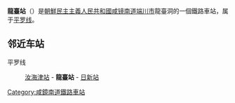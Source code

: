 {{expand|time=2015-02-09T08:16:04+00:00}}
{{unreferenced|time=2015-02-08T14:14:03+00:00}}
{{朝鮮半島車站資訊
|公司色 = blue
|文字色 = 
|站名 = 龍臺站
|圖片 = 
|pxl = 
|圖片說明 =
|前一站 = [[汝海津站|汝海津]]
|前一站距離 = 7.2
|後一站距離 = 6.8
|後一站 = [[日新站_(咸镜南道)|日新]]
|所屬路線 = [[平罗线|平罗线]]
|距離 = 518.0
|起點站 = [[平壤站|平壤]]
|諺文 = 룡대역
|朝鮮漢字 = 龍臺驛
|文觀部式 = Ryongdae-yeok
|馬-賴式 = Ryongdae-yŏk
|副站名 = 
|車站編號 = 
|停站路線數 = 
|所屬公司 = [[朝鮮民主主義人民共和國鐵道省|朝鮮民主主義人民共和國鐵道省]]
|所在地 =[[咸镜南道|咸镜南道]][[端川市|端川市]]龍臺洞
|車站構造 = 地面车站
|月台配置 = 
|啟用年月日 =
|廢站年月日 = 
|上下車人次 = 
|統計年度 = 
|轉車 = 
|備註 = 
|全寬備註 = 
}}

'''龍臺站'''（{{lang-ko|룡대역}}）是[[朝鮮民主主義人民共和國|朝鮮民主主義人民共和國]][[咸镜南道|咸镜南道]][[端川市|端川市]]龍臺洞的一個鐵路車站，属于[[平罗线|平罗线]]。

==邻近车站==
平罗线
:[[汝海津站|汝海津站]] - '''龍臺站''' - [[日新站_(咸镜南道)|日新站]]

{{朝鲜铁路小作品}}

{{平罗线}}

[[Category:咸鏡南道鐵路車站|Category:咸鏡南道鐵路車站]]